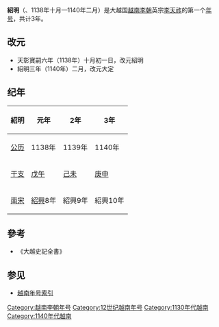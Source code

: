 {{Eranamebox|年号=紹明
|起讫时间= 1138年—1140年
|政权= [[越南李朝|越南李朝]]
|帝王= 英宗[[李天祚|李天祚]]
|历时= 3年
|timeline=
|说明=
}}
'''紹明'''（{{lang|vi|Thiệu Minh}}、1138年十月—1140年二月）是大越国[[越南李朝|越南李朝]]英宗[[李天祚|李天祚]]的第一个[[年号|年号]]，共计3年。

==改元==
*天彰寶嗣六年（1138年）十月初一日，改元紹明
*紹明三年（1140年）二月，改元大定

==纪年==

{| class="wikitable"  style="text-align:center"
!紹明||元年||2年||3年
|-
|[[公历|公历]]||1138年||1139年||1140年
|-
|[[干支|干支]]||[[戊午|戊午]]||[[己未|己未]]||[[庚申|庚申]]
|-
|[[南宋|南宋]]||[[紹興_(宋高宗)|紹興]]8年||紹興9年||紹興10年
|}

==參考==
*《大越史記全書》

==参见==
*[[越南年号索引|越南年号索引]]

{{年号|[[天彰寶嗣|天彰寶嗣]]|[[越南年号索引|越南李朝年号]]|[[大定_(李天祚)|大定]]}}
{{越南年號}}
[[Category:越南李朝年号|Category:越南李朝年号]]
[[Category:12世纪越南年号|Category:12世纪越南年号]]
[[Category:1130年代越南|Category:1130年代越南]]
[[Category:1140年代越南|Category:1140年代越南]]